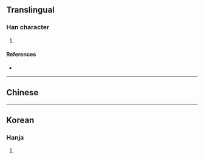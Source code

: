{{character info/new}}
==Translingual==

===Han character===
{{Han char|rn=72|rad=日|as=21|sn=25|four=|canj=ASEI|ids=⿰日屬}}

# {{defn|Han|sort=日21}}

====References====
* {{Han ref|kx=0501.510|dkj=14274|dj=0872.270|hdz=21543.080|uh=66EF|ud=26351}}

----

==Chinese==
{{zh-see|燭|v}}

----

==Korean==

===Hanja===
{{ko-hanja|hangeul=촉|eumhun=|rv=chok|mr=ch'ok|y=chok}}

# {{defn|lang=ko|sort=日21}}